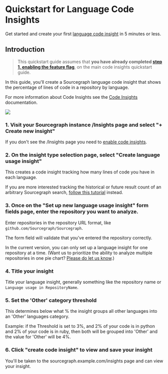 # Quickstart for Language Code Insights

Get started and create your first [language code insight](index.md) in 5 minutes or less.

## Introduction

> This quickstart guide assumes that **you have already completed [step 1, enabling the feature flag](quickstart.md#1-enable-the-experimental-feature-flag)**, on the main code insights quickstart guide.

In this guide, you'll create a Sourcegraph language code insight that shows the percentage of lines of code in a repository by language.

For more information about Code Insights see the [Code Insights](index.md) documentation.

<img src="https://sourcegraphstatic.com/docs/images/code_insights/language_quickstart_insight_dark.png" class="screenshot" />

### 1. Visit your Sourcegraph instance /Insights page and select "+ Create new insight"

If you don't see the /Insights page you need to [enable code insights](quickstart.md#1-enable-the-experimental-feature-flag).

### 2. On the insight type selection page, select "Create language usage insight"

This creates a code insight tracking how many lines of code you have in each language.

If you are more interested tracking the historical or future result count of an arbitrary Sourcegraph search, [follow this tutorial](quickstart.md) instead.

### 3. Once on the "Set up new language usage insight" form fields page, enter the repository you want to analyze.

Enter repositories in the repository URL format, like `github.com/Sourcegraph/Sourcegraph`.

The form field will validate that you've entered the repository correctly.

In the current version, you can only set up a language insight for one repository at a time. (Want us to prioritize the ability to analyze multiple repositories in one pie chart? [Please do let us know](mailto:feedback@sourcegraph.com).)

### 4. Title your insight

Title your language insight, generally something like the repository name or `Language usage in RepositoryName`.

### 5. Set the 'Other' category threshold

This determines below what % the insight groups all other languages into an 'Other' languages category.

Example: if the Threshold is set to 3%, and 2% of your code is in python and 2% of your code is in ruby, then both will be grouped into 'Other' and the value for 'Other' will be 4%.

### 6. Click "create code insight" to view and save your insight

You'll be taken to the sourcegraph.example.com/insights page and can view your insight.
